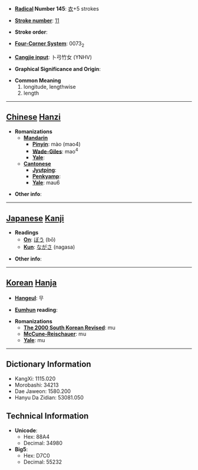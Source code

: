 * '''[[Wiktionary:Chinese radical index| Radical]] Number 145''': [[Wiktionary:Chinese radical index 衣|衣]]+5 strokes

* '''[[Wiktionary:Chinese total strokes index|Stroke number]]''': [[Wiktionary:Chinese total strokes index 11|11]]

* '''Stroke order''': 

* '''[[Wiktionary:Chinese four corner index|Four-Corner System]]''': 0073<sub>2</sub>

* '''[[Wiktionary:Chinese Cangjie index|Cangjie input]]''': 卜弓竹女 (YNHV)

* '''Graphical Significance and Origin''': 

* '''Common Meaning'''
*#longitude, lengthwise
*# length


----

== [[Chinese]] [[Hanzi]] ==

* '''Romanizations'''
** '''[[Mandarin]]'''
*** '''[[Pinyin]]''': mào (mao4)
*** '''[[Wade-Giles]]''': mao<sup>4</sup>
*** '''[[Yale]]''': 
** '''[[Cantonese]]'''
*** '''[[Jyutping]]''':
*** '''[[Penkyamp]]''': 
*** '''[[Yale]]''': mau6

* '''Other info''': 

----

== [[Japanese]] [[Kanji]] ==

* '''Readings'''
** '''[[On]]''': [[ぼう]] (bō)
** '''[[Kun]]''': [[ながさ]] (nagasa)

* '''Other info''':  

----

== [[Korean]] [[Hanja]] ==

* '''[[Hangeul]]''': 무

* '''[[Eumhun]] reading''': 

* '''Romanizations'''
** '''[[The 2000 South Korean Revised Romanization|The 2000 South Korean Revised]]''': mu
** '''[[McCune-Reischauer]]''': mu
** '''[[Yale]]''': mu

----

== Dictionary Information ==

* KangXi: 1115.020
* Morobashi: 34213
* Dae Jaweon: 1580.200
* Hanyu Da Zidian: 53081.050

== Technical Information ==

* '''Unicode''':
** Hex: 88A4
** Decimal: 34980
* '''Big5''':
** Hex: D7C0
** Decimal: 55232